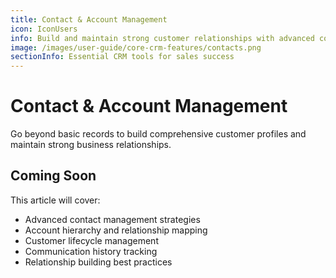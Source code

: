 ```yaml
---
title: Contact & Account Management
icon: IconUsers
info: Build and maintain strong customer relationships with advanced contact and account management.
image: /images/user-guide/core-crm-features/contacts.png
sectionInfo: Essential CRM tools for sales success
---
```


# Contact & Account Management

Go beyond basic records to build comprehensive customer profiles and maintain strong business relationships.

## Coming Soon

This article will cover:
- Advanced contact management strategies
- Account hierarchy and relationship mapping
- Customer lifecycle management
- Communication history tracking
- Relationship building best practices

<ArticleEditContent></ArticleEditContent>
